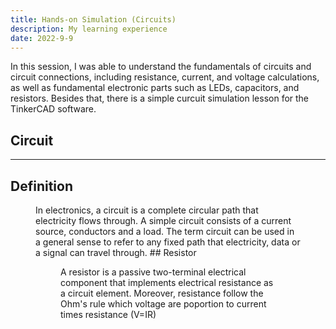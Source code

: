 ```yaml
---
title: Hands-on Simulation (Circuits)
description: My learning experience 
date: 2022-9-9
---
```


<Section>
   In this session, I was able to understand the fundamentals of circuits and circuit connections, including resistance, current, and voltage calculations, as well as fundamental electronic parts such as LEDs, capacitors, and resistors. Besides that, there is a simple curcuit simulation lesson for the TinkerCAD software.
</Section>
<Section>

# Circuit
---
## Definition
<Figure image="tinker-circuit.png" width="50%" imageCaption="circuit"/>
In electronics, a circuit is a complete circular path that electricity flows through. A simple circuit consists of a current source, conductors and a load. The term circuit can be used in a general sense to refer to any fixed path that electricity, data or a signal can travel through.
## Resistor
<Figure image="resistor-public-domain-modified.jpg" width="50%" imageCaption="resistor"/>
A resistor is a passive two-terminal electrical component that implements electrical resistance as a circuit element. Moreover, resistance follow the Ohm's rule which voltage are poportion to current times resistance (V=IR)


</Section>
